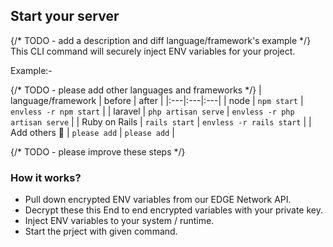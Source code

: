 ## Start your server

{/* TODO - add a description and diff language/framework's example */}
This CLI command will securely inject ENV variables for your project.

Example:-

{/* TODO - please add other languages and frameworks */}
| language/framework | before | after |
|:---|:---|:---|
| node | `npm start` | `envless -r npm start` |
| laravel | `php artisan serve` | `envless -r php artisan serve` |
| Ruby on Rails | `rails start` | `envless -r rails start` |
| Add others 🙏 | `please add` | `please add` |

{/* TODO - please improve these steps */}

### How it works?

- Pull down encrypted ENV variables from our EDGE Network API.
- Decrypt these this End to end encrypted variables with your private key.
- Inject ENV variables to your system / runtime.
- Start the prject with given command.
